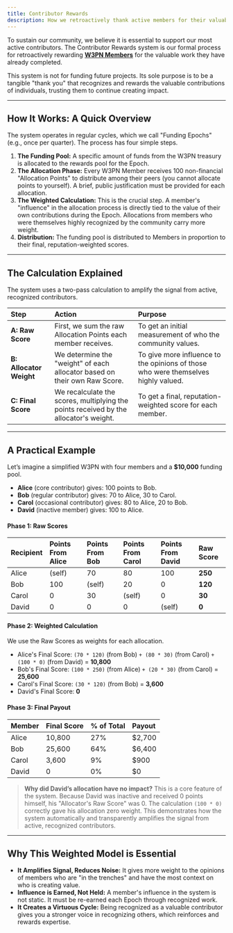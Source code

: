 ```yaml
---
title: Contributor Rewards
description: How we retroactively thank active members for their valuable contributions to the ecosystem.
---
```


To sustain our community, we believe it is essential to support our most active contributors. The Contributor Rewards system is our formal process for retroactively rewarding **[W3PN Members](/path/to/membership-page)** for the valuable work they have already completed.

This system is not for funding future projects. Its sole purpose is to be a tangible "thank you" that recognizes and rewards the valuable contributions of individuals, trusting them to continue creating impact.

---

## How It Works: A Quick Overview

The system operates in regular cycles, which we call "Funding Epochs" (e.g., once per quarter). The process has four simple steps.

1.  **The Funding Pool:** A specific amount of funds from the W3PN treasury is allocated to the rewards pool for the Epoch.
2.  **The Allocation Phase:** Every W3PN Member receives 100 non-financial "Allocation Points" to distribute among their peers (you cannot allocate points to yourself). A brief, public justification must be provided for each allocation.
3.  **The Weighted Calculation:** This is the crucial step. A member's "influence" in the allocation process is directly tied to the value of their own contributions during the Epoch. Allocations from members who were themselves highly recognized by the community carry more weight.
4.  **Distribution:** The funding pool is distributed to Members in proportion to their final, reputation-weighted scores.

---

## The Calculation Explained

The system uses a two-pass calculation to amplify the signal from active, recognized contributors.

| Step | Action | Purpose |
| :--- | :--- | :--- |
| **A: Raw Score** | First, we sum the raw Allocation Points each member receives. | To get an initial measurement of who the community values. |
| **B: Allocator Weight** | We determine the "weight" of each allocator based on their own Raw Score. | To give more influence to the opinions of those who were themselves highly valued. |
| **C: Final Score** | We recalculate the scores, multiplying the points received by the allocator's weight. | To get a final, reputation-weighted score for each member. |

---

## A Practical Example

Let’s imagine a simplified W3PN with four members and a **$10,000** funding pool.

*   **Alice** (core contributor) gives: 100 points to Bob.
*   **Bob** (regular contributor) gives: 70 to Alice, 30 to Carol.
*   **Carol** (occasional contributor) gives: 80 to Alice, 20 to Bob.
*   **David** (inactive member) gives: 100 to Alice.

#### Phase 1: Raw Scores

| Recipient | Points From Alice | Points From Bob | Points From Carol | Points From David | **Raw Score** |
| :--- | :--- | :--- | :--- | :--- | :--- |
| Alice | (self) | 70 | 80 | 100 | **250** |
| Bob | 100 | (self) | 20 | 0 | **120** |
| Carol | 0 | 30 | (self) | 0 | **30** |
| David | 0 | 0 | 0 | (self) | **0** |

#### Phase 2: Weighted Calculation

We use the Raw Scores as weights for each allocation.

*   Alice's Final Score: `(70 * 120)` (from Bob) `+ (80 * 30)` (from Carol) `+ (100 * 0)` (from David) = **10,800**
*   Bob's Final Score: `(100 * 250)` (from Alice) `+ (20 * 30)` (from Carol) = **25,600**
*   Carol's Final Score: `(30 * 120)` (from Bob) = **3,600**
*   David's Final Score: **0**

#### Phase 3: Final Payout

| Member | Final Score | % of Total | Payout |
| :--- | :--- | :--- | :--- |
| Alice | 10,800 | 27% | $2,700 |
| Bob | 25,600 | 64% | $6,400 |
| Carol | 3,600 | 9% | $900 |
| David | 0 | 0% | $0 |

> **Why did David’s allocation have no impact?**
> This is a core feature of the system. Because David was inactive and received 0 points himself, his "Allocator's Raw Score" was 0. The calculation `(100 * 0)` correctly gave his allocation zero weight. This demonstrates how the system automatically and transparently amplifies the signal from active, recognized contributors.

---

## Why This Weighted Model is Essential

*   **It Amplifies Signal, Reduces Noise:** It gives more weight to the opinions of members who are "in the trenches" and have the most context on who is creating value.
*   **Influence is Earned, Not Held:** A member's influence in the system is not static. It must be re-earned each Epoch through recognized work.
*   **It Creates a Virtuous Cycle:** Being recognized as a valuable contributor gives you a stronger voice in recognizing others, which reinforces and rewards expertise.

